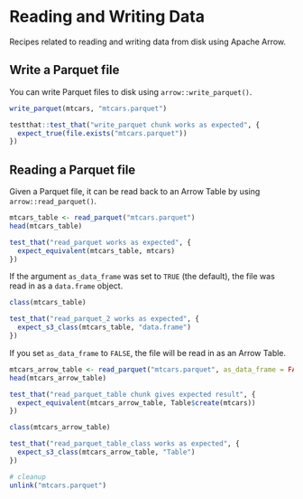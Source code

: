 # Reading and Writing Data

Recipes related to reading and writing data from disk using Apache Arrow.

## Write a Parquet file

You can write Parquet files to disk using `arrow::write_parquet()`.
```r
write_parquet(mtcars, "mtcars.parquet")
```
```r
testthat::test_that("write_parquet chunk works as expected", {
  expect_true(file.exists("mtcars.parquet"))
})
```

## Reading a Parquet file

Given a Parquet file, it can be read back to an Arrow Table by using `arrow::read_parquet()`.

```r
mtcars_table <- read_parquet("mtcars.parquet")
head(mtcars_table)
```
```r
test_that("read_parquet works as expected", {
  expect_equivalent(mtcars_table, mtcars)
})
```

If the argument `as_data_frame` was set to `TRUE` (the default), the file was read in as a `data.frame` object.

```r
class(mtcars_table)
```
```r
test_that("read_parquet_2 works as expected", {
  expect_s3_class(mtcars_table, "data.frame")
})
```

If you set `as_data_frame` to `FALSE`, the file will be read in as an Arrow Table.

```r
mtcars_arrow_table <- read_parquet("mtcars.parquet", as_data_frame = FALSE)
head(mtcars_arrow_table)
```
```r
test_that("read_parquet_table chunk gives expected result", {
  expect_equivalent(mtcars_arrow_table, Table$create(mtcars))
})
```
```r
class(mtcars_arrow_table)
```
```r
test_that("read_parquet_table_class works as expected", {
  expect_s3_class(mtcars_arrow_table, "Table")
})
```

```r
# cleanup
unlink("mtcars.parquet")
```

